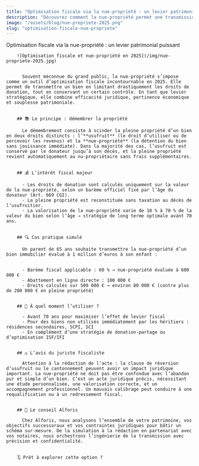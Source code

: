```yaml
---
title: "Optimisation fiscale via la nue-propriété : un levier patrimonial puissant"
description: "Découvrez comment la nue-propriété permet une transmission optimisée en 2025 grâce à une fiscalité avantageuse."
image: "/assets/blog/nue-propriete-2025.png"
slug: "optimisation-fiscale-nue-propriete"
---
```


Optimisation fiscale via la nue-propriété : un levier patrimonial puissant
        

        ![Optimisation fiscale et nue-propriété en 2025](/img/nue-propriete-2025.jpg)

        
          Souvent méconnue du grand public, la nue-propriété s’impose comme un outil d’optimisation fiscale incontournable en 2025. Elle permet de transmettre un bien en limitant drastiquement les droits de donation, tout en conservant un certain contrôle. En tant que levier stratégique, elle combine efficacité juridique, pertinence économique et souplesse patrimoniale.
        

        ## 📚 Le principe : démembrer la propriété
        
          Le démembrement consiste à scinder la pleine propriété d’un bien en deux droits distincts : l’**usufruit** (le droit d’utiliser ou de percevoir les revenus) et la **nue-propriété** (la détention du bien sans jouissance immédiate). Dans la majorité des cas, l’usufruit est conservé par le donateur jusqu’à son décès, et la pleine propriété revient automatiquement au nu-propriétaire sans frais supplémentaires.
        

        ## 💰 L’intérêt fiscal majeur
        
          - Les droits de donation sont calculés uniquement sur la valeur de la nue-propriété, selon un barème officiel fixé par l’âge du donateur (Art. 669 CGI).
          - La pleine propriété est reconstituée sans taxation au décès de l’usufruitier.
          - La valorisation de la nue-propriété varie de 10 % à 70 % de la valeur du bien selon l’âge → stratégie de long terme optimale avant 70 ans.
        

        ## 🔍 Cas pratique simulé
        
          Un parent de 65 ans souhaite transmettre la nue-propriété d’un bien immobilier évalué à 1 million d’euros à son enfant :
        
        
          - Barème fiscal applicable : 60 % → nue-propriété évaluée à 600 000 €
          - Abattement en ligne directe : 100 000 €
          - Droits calculés sur 500 000 € → environ 80 000 € (contre plus de 200 000 € en pleine propriété)
        

        ## 📅 À quel moment l’utiliser ?
        
          - Avant 70 ans pour maximiser l’effet de levier fiscal
          - Pour des biens non utilisés immédiatement par les héritiers : résidences secondaires, SCPI, SCI
          - En complément d’une stratégie de donation-partage ou d’optimisation ISF/IFI
        

        ## ⚖️ L’avis du juriste fiscaliste
        
          Attention à la rédaction de l’acte : la clause de réversion d’usufruit ou le cantonnement peuvent avoir un impact juridique important. La nue-propriété ne doit pas être confondue avec l’abandon pur et simple d’un bien. C’est un acte juridique précis, nécessitant une étude personnalisée, une valorisation correcte, et un accompagnement professionnel. Un mauvais calibrage peut conduire à une requalification ou à un redressement fiscal.
        

        ## 📍 Le conseil Alforis
        
          Chez Alforis, nous analysons l’ensemble de votre patrimoine, vos objectifs successoraux et vos contraintes juridiques pour bâtir un schéma sur-mesure. De la simulation à la rédaction en partenariat avec vos notaires, nous orchestrons l’ingénierie de la transmission avec précision et confidentialité.
        

        🗓 Prêt à explorer cette option ?
